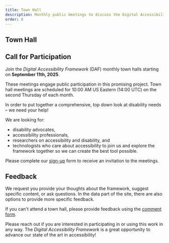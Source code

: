 ```yaml
---
title: Town Hall
description: Monthly public meetings to discuss the Digital Accessibility Framework
order: 6
---
```


<Section>

# Town Hall

## Call for Participation

Join the _Digital Accessibility Framework_ (DAF) monthly town halls starting on **September 11th, 2025**. 

These meetings engage public participation in this promising project.  Town hall meetings are scheduled for 10:00 AM US Eastern (14:00 UTC) on the second Thursday of each month.

In order to put together a comprehensive, top down look at disability needs – we need your help!  

We are looking for:
- disability advocates,
- accessibility professionals, 
- researchers on accessibility and disability, and 
- technologists who care about accessibility 
to join us and explore the framework together so we can create the best tool possible. 

Please complete our [sign-up](https://forms.gle/gnPZYH8gKDui58jv9) form to receive an invitation to the meetings.

</Section>

<Section>

## Feedback

We request you provide your thoughts about the framework, suggest specific content, or ask questions. In the data part of the site, there are also options to provide more specific feedback. 

If you can't attend a town hall, please provide feedback using the [comment form](https://docs.google.com/forms/d/e/1FAIpQLSe1VjhbdUUnh2BIBTfdVlU0AayQi-cM8Ors3ALU8OYohj8bOQ/viewform?usp=header).

Please reach out if you are interested in participating in or using this work in any way. The _Digital Accessibility Framework_ is a great opportunity to advance our state of the art in accessibility!

</Section>